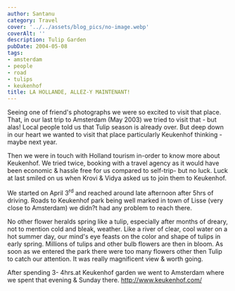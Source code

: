 ```yaml
---
author: Santanu
category: Travel
cover: '../../assets/blog_pics/no-image.webp'
coverAlt: ''
description: Tulip Garden
pubDate: 2004-05-08
tags:
- amsterdam
- people
- road
- tulips
- keukenhof
title: LA HOLLANDE, ALLEZ-Y MAINTENANT!
---
```

Seeing one of friend's photographs we were so excited to visit that
place. That, in our last trip to Amsterdam (May 2003) we tried to visit
that - but alas! Local people told us that Tulip season is already over.
But deep down in our heart we wanted to visit that place particularly
Keukenhof thinking -maybe next year.

Then we were in touch with Holland tourism in-order to know more about
Keukenhof. We tried twice, booking with a travel agency as it would have
been economic & hassle free for us compared to self-trip- but no luck.
Luck at last smiled on us when Krovi & Vidya asked us to join them to
Keukenhof.

We started on April 3<sup>rd</sup> and reached around late afternoon
after 5hrs of driving. Roads to Keukenhof park being well marked in town
of Lisse (very close to Amsterdam) we didn?t had any problem to reach
there.

No other flower heralds spring like a tulip, especially after months of
dreary, not to mention cold and bleak, weather. Like a river of clear,
cool water on a hot summer day, our mind's eye feasts on the color and
shape of tulips in early spring. Millions of tulips and other bulb
flowers are then in bloom. As soon as we entered the park there were too
many flowers other then Tulip to catch our attention. It was really
magnificent view & worth going. 

After spending 3- 4hrs.at Keukenhof garden we went to Amsterdam where we
spent that evening & Sunday there.
<http://www.keukenhof.com/>